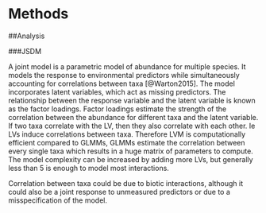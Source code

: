 # Methods

##Analysis

###JSDM

A joint model is a parametric model of abundance for multiple species. It models the response to environmental predictors while simultaneously accounting for correlations between taxa [@Warton2015]. The model incorporates latent variables, which act as missing predictors. The relationship between the response variable and the latent variable is known as the factor loadings. Factor loadings estimate the strength of the correlation between the abundance for different taxa and the latent variable. If two taxa correlate with the LV, then they also correlate with each other. Ie LVs induce correlations between taxa. Therefore LVM is computationally efficient compared to GLMMs, GLMMs estimate the correlation between every single taxa which results in a huge matrix of parameters to compute. The model complexity can be increased by adding more LVs, but generally less than 5 is enough to model most interactions. 

Correlation between taxa could be due to biotic interactions, although it could also be a joint response to unmeasured predictors or due to a misspecification of the model.